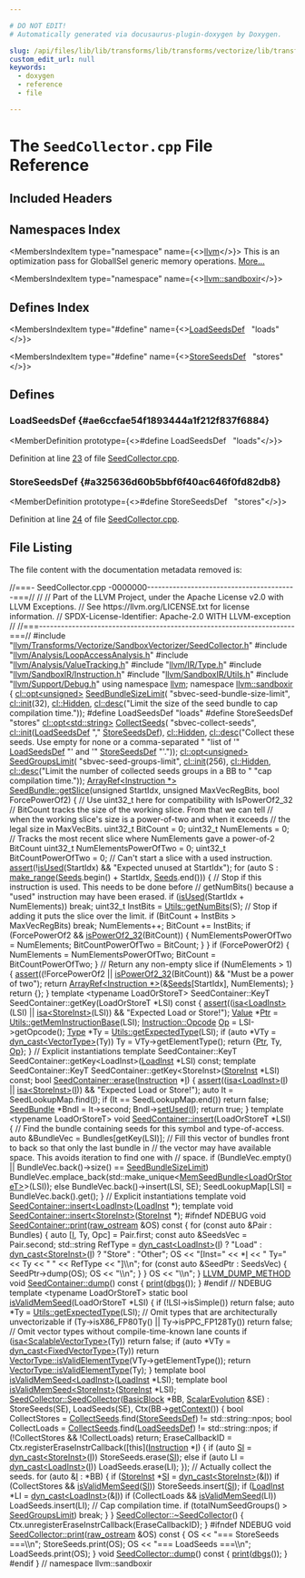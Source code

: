 ```yaml
---

# DO NOT EDIT!
# Automatically generated via docusaurus-plugin-doxygen by Doxygen.

slug: /api/files/lib/lib/transforms/lib/transforms/vectorize/lib/transforms/vectorize/sandboxvectorizer/seedcollector-cpp
custom_edit_url: null
keywords:
  - doxygen
  - reference
  - file

---
```





# The `SeedCollector.cpp` File Reference

<DoxygenPage pluginConfig={pluginConfig}>



## Included Headers

<IncludesList>
<IncludesListItem
  filePath="llvm/Transforms/Vectorize/SandboxVectorizer/SeedCollector.h"
  permalink="/docs/api/files/include/include/llvm/include/llvm/transforms/include/llvm/transforms/vectorize/include/llvm/transforms/vectorize/sandboxvectorizer/seedcollector-h"
  isLocal="true" />
<IncludesListItem
  filePath="llvm/Analysis/LoopAccessAnalysis.h"
  permalink="/docs/api/files/include/include/llvm/include/llvm/analysis/loopaccessanalysis-h"
  isLocal="true" />
<IncludesListItem
  filePath="llvm/Analysis/ValueTracking.h"
  permalink="/docs/api/files/include/include/llvm/include/llvm/analysis/valuetracking-h"
  isLocal="true" />
<IncludesListItem
  filePath="llvm/IR/Type.h"
  permalink="/docs/api/files/include/include/llvm/include/llvm/ir/type-h"
  isLocal="true" />
<IncludesListItem
  filePath="llvm/SandboxIR/Instruction.h"
  permalink="/docs/api/files/include/include/llvm/include/llvm/sandboxir/instruction-h"
  isLocal="true" />
<IncludesListItem
  filePath="llvm/SandboxIR/Utils.h"
  permalink="/docs/api/files/include/include/llvm/include/llvm/sandboxir/utils-h"
  isLocal="true" />
<IncludesListItem
  filePath="llvm/Support/Debug.h"
  permalink="/docs/api/files/include/include/llvm/include/llvm/support/debug-h"
  isLocal="true" />
</IncludesList>

## Namespaces Index

<MembersIndex>

<MembersIndexItem
  type="namespace"
  name={<><a href="/docs/api/namespaces/llvm">llvm</a></>}>
This is an optimization pass for GlobalISel generic memory operations. <a href="/docs/api/namespaces/llvm/#details">More...</a>
</MembersIndexItem>

<MembersIndexItem
  type="namespace"
  name={<><a href="/docs/api/namespaces/llvm/sandboxir">llvm::sandboxir</a></>}>
</MembersIndexItem>

</MembersIndex>

## Defines Index

<MembersIndex>

<MembersIndexItem
  type="#define"
  name={<><a href="#ae6ccfae54f1893444a1f212f837f6884">LoadSeedsDef</a>&nbsp;&nbsp;&nbsp;&quot;loads&quot;</>}>
</MembersIndexItem>

<MembersIndexItem
  type="#define"
  name={<><a href="#a325636d60b5bbf6f40ac646f0fd82db8">StoreSeedsDef</a>&nbsp;&nbsp;&nbsp;&quot;stores&quot;</>}>
</MembersIndexItem>

</MembersIndex>


<SectionDefinition>

## Defines

### LoadSeedsDef {#ae6ccfae54f1893444a1f212f837f6884}

<MemberDefinition
  prototype={<>#define LoadSeedsDef&nbsp;&nbsp;&nbsp;&quot;loads&quot;</>}>

Definition at line <a href="#l00023">23</a> of file <a href="/docs/api/files/lib/lib/transforms/lib/transforms/vectorize/lib/transforms/vectorize/sandboxvectorizer/seedcollector-cpp">SeedCollector.cpp</a>.
</MemberDefinition>

### StoreSeedsDef {#a325636d60b5bbf6f40ac646f0fd82db8}

<MemberDefinition
  prototype={<>#define StoreSeedsDef&nbsp;&nbsp;&nbsp;&quot;stores&quot;</>}>

Definition at line <a href="#l00024">24</a> of file <a href="/docs/api/files/lib/lib/transforms/lib/transforms/vectorize/lib/transforms/vectorize/sandboxvectorizer/seedcollector-cpp">SeedCollector.cpp</a>.
</MemberDefinition>

</SectionDefinition>

## File Listing

The file content with the documentation metadata removed is:

<ProgramListing>

<Link id="l00001" /><CodeLine lineNumber="1"><Highlight kind="comment">//===- SeedCollector.cpp  -0000000-----------------------------------------===//</Highlight><Highlight kind="normal"></Highlight></CodeLine>
<Link id="l00002" /><CodeLine lineNumber="2"><Highlight kind="normal"></Highlight><Highlight kind="comment">//</Highlight><Highlight kind="normal"></Highlight></CodeLine>
<Link id="l00003" /><CodeLine lineNumber="3"><Highlight kind="normal"></Highlight><Highlight kind="comment">// Part of the LLVM Project, under the Apache License v2.0 with LLVM Exceptions.</Highlight><Highlight kind="normal"></Highlight></CodeLine>
<Link id="l00004" /><CodeLine lineNumber="4"><Highlight kind="normal"></Highlight><Highlight kind="comment">// See https://llvm.org/LICENSE.txt for license information.</Highlight><Highlight kind="normal"></Highlight></CodeLine>
<Link id="l00005" /><CodeLine lineNumber="5"><Highlight kind="normal"></Highlight><Highlight kind="comment">// SPDX-License-Identifier: Apache-2.0 WITH LLVM-exception</Highlight><Highlight kind="normal"></Highlight></CodeLine>
<Link id="l00006" /><CodeLine lineNumber="6"><Highlight kind="normal"></Highlight><Highlight kind="comment">//</Highlight><Highlight kind="normal"></Highlight></CodeLine>
<Link id="l00007" /><CodeLine lineNumber="7"><Highlight kind="normal"></Highlight><Highlight kind="comment">//===----------------------------------------------------------------------===//</Highlight><Highlight kind="normal"></Highlight></CodeLine>
<Link id="l00008" /><CodeLine lineNumber="8"><Highlight kind="normal"></Highlight></CodeLine>
<Link id="l00009" /><CodeLine lineNumber="9"><Highlight kind="normal"></Highlight><Highlight kind="preprocessor">#include &quot;<a href="/docs/api/files/include/include/llvm/include/llvm/transforms/include/llvm/transforms/vectorize/include/llvm/transforms/vectorize/sandboxvectorizer/seedcollector-h">llvm/Transforms/Vectorize/SandboxVectorizer/SeedCollector.h</a>&quot;</Highlight><Highlight kind="normal"></Highlight></CodeLine>
<Link id="l00010" /><CodeLine lineNumber="10"><Highlight kind="normal"></Highlight><Highlight kind="preprocessor">#include &quot;<a href="/docs/api/files/include/include/llvm/include/llvm/analysis/loopaccessanalysis-h">llvm/Analysis/LoopAccessAnalysis.h</a>&quot;</Highlight><Highlight kind="normal"></Highlight></CodeLine>
<Link id="l00011" /><CodeLine lineNumber="11"><Highlight kind="normal"></Highlight><Highlight kind="preprocessor">#include &quot;<a href="/docs/api/files/include/include/llvm/include/llvm/analysis/valuetracking-h">llvm/Analysis/ValueTracking.h</a>&quot;</Highlight><Highlight kind="normal"></Highlight></CodeLine>
<Link id="l00012" /><CodeLine lineNumber="12"><Highlight kind="normal"></Highlight><Highlight kind="preprocessor">#include &quot;<a href="/docs/api/files/include/include/llvm/include/llvm/ir/type-h">llvm/IR/Type.h</a>&quot;</Highlight><Highlight kind="normal"></Highlight></CodeLine>
<Link id="l00013" /><CodeLine lineNumber="13"><Highlight kind="normal"></Highlight><Highlight kind="preprocessor">#include &quot;<a href="/docs/api/files/include/include/llvm/include/llvm/sandboxir/instruction-h">llvm/SandboxIR/Instruction.h</a>&quot;</Highlight><Highlight kind="normal"></Highlight></CodeLine>
<Link id="l00014" /><CodeLine lineNumber="14"><Highlight kind="normal"></Highlight><Highlight kind="preprocessor">#include &quot;<a href="/docs/api/files/include/include/llvm/include/llvm/sandboxir/utils-h">llvm/SandboxIR/Utils.h</a>&quot;</Highlight><Highlight kind="normal"></Highlight></CodeLine>
<Link id="l00015" /><CodeLine lineNumber="15"><Highlight kind="normal"></Highlight><Highlight kind="preprocessor">#include &quot;<a href="/docs/api/files/include/include/llvm/include/llvm/support/debug-h">llvm/Support/Debug.h</a>&quot;</Highlight><Highlight kind="normal"></Highlight></CodeLine>
<Link id="l00016" /><CodeLine lineNumber="16"><Highlight kind="normal"></Highlight></CodeLine>
<Link id="l00017" /><CodeLine lineNumber="17"><Highlight kind="normal"></Highlight><Highlight kind="keyword">using namespace </Highlight><Highlight kind="normal"><a href="/docs/api/namespaces/llvm">llvm</a>;</Highlight></CodeLine>
<Link id="l00018" /><CodeLine lineNumber="18"><Highlight kind="normal"></Highlight><Highlight kind="keyword">namespace </Highlight><Highlight kind="normal"><a href="/docs/api/namespaces/llvm/sandboxir">llvm::sandboxir</a> &#123;</Highlight></CodeLine>
<Link id="l00019" /><CodeLine lineNumber="19"><Highlight kind="normal"></Highlight></CodeLine>
<Link id="l00020" /><CodeLine lineNumber="20" lineLink="/docs/api/namespaces/llvm/sandboxir/#ac23be7d931bfabab475eada0768de9ab"><Highlight kind="normal"><a href="/docs/api/classes/llvm/cl/opt">cl::opt&lt;unsigned&gt;</a> <a href="/docs/api/namespaces/llvm/sandboxir/#ac23be7d931bfabab475eada0768de9ab">SeedBundleSizeLimit</a>(</Highlight></CodeLine>
<Link id="l00021" /><CodeLine lineNumber="21"><Highlight kind="normal">    </Highlight><Highlight kind="stringliteral">&quot;sbvec-seed-bundle-size-limit&quot;</Highlight><Highlight kind="normal">, <a href="/docs/api/namespaces/llvm/cl/#ac12e6a8f3a1b511f0dee2ed6de0ae806">cl::init</a>(32), <a href="/docs/api/namespaces/llvm/cl/#a68075925a54790e71ca790e1d4f21a40a263ac008d8d31f13ce460395fc4cf7e6">cl::Hidden</a>,</Highlight></CodeLine>
<Link id="l00022" /><CodeLine lineNumber="22"><Highlight kind="normal">    <a href="/docs/api/structs/llvm/cl/desc">cl::desc</a>(</Highlight><Highlight kind="stringliteral">&quot;Limit the size of the seed bundle to cap compilation time.&quot;</Highlight><Highlight kind="normal">));</Highlight></CodeLine>
<Link id="l00023" /><CodeLine lineNumber="23" lineLink="#ae6ccfae54f1893444a1f212f837f6884"><Highlight kind="normal"></Highlight><Highlight kind="preprocessor">#define LoadSeedsDef &quot;loads&quot;</Highlight><Highlight kind="normal"></Highlight></CodeLine>
<Link id="l00024" /><CodeLine lineNumber="24" lineLink="#a325636d60b5bbf6f40ac646f0fd82db8"><Highlight kind="normal"></Highlight><Highlight kind="preprocessor">#define StoreSeedsDef &quot;stores&quot;</Highlight><Highlight kind="normal"></Highlight></CodeLine>
<Link id="l00025" /><CodeLine lineNumber="25" lineLink="/docs/api/namespaces/llvm/sandboxir/#af1b11c35cb962ef32e3423fe567b4495"><Highlight kind="normal"><a href="/docs/api/classes/llvm/cl/opt">cl::opt&lt;std::string&gt;</a> <a href="/docs/api/namespaces/llvm/sandboxir/#af1b11c35cb962ef32e3423fe567b4495">CollectSeeds</a>(</Highlight></CodeLine>
<Link id="l00026" /><CodeLine lineNumber="26"><Highlight kind="normal">    </Highlight><Highlight kind="stringliteral">&quot;sbvec-collect-seeds&quot;</Highlight><Highlight kind="normal">, <a href="/docs/api/namespaces/llvm/cl/#ac12e6a8f3a1b511f0dee2ed6de0ae806">cl::init</a>(<a href="#ae6ccfae54f1893444a1f212f837f6884">LoadSeedsDef</a> </Highlight><Highlight kind="stringliteral">&quot;,&quot;</Highlight><Highlight kind="normal"> <a href="#a325636d60b5bbf6f40ac646f0fd82db8">StoreSeedsDef</a>), <a href="/docs/api/namespaces/llvm/cl/#a68075925a54790e71ca790e1d4f21a40a263ac008d8d31f13ce460395fc4cf7e6">cl::Hidden</a>,</Highlight></CodeLine>
<Link id="l00027" /><CodeLine lineNumber="27"><Highlight kind="normal">    <a href="/docs/api/structs/llvm/cl/desc">cl::desc</a>(</Highlight><Highlight kind="stringliteral">&quot;Collect these seeds. Use empty for none or a comma-separated &quot;</Highlight><Highlight kind="normal"></Highlight></CodeLine>
<Link id="l00028" /><CodeLine lineNumber="28"><Highlight kind="normal">             </Highlight><Highlight kind="stringliteral">&quot;list of &#39;&quot;</Highlight><Highlight kind="normal"> <a href="#ae6ccfae54f1893444a1f212f837f6884">LoadSeedsDef</a> </Highlight><Highlight kind="stringliteral">&quot;&#39; and &#39;&quot;</Highlight><Highlight kind="normal"> <a href="#a325636d60b5bbf6f40ac646f0fd82db8">StoreSeedsDef</a> </Highlight><Highlight kind="stringliteral">&quot;&#39;.&quot;</Highlight><Highlight kind="normal">));</Highlight></CodeLine>
<Link id="l00029" /><CodeLine lineNumber="29" lineLink="/docs/api/namespaces/llvm/sandboxir/#a89201844d1c5cc37bbab4c1179f18b9e"><Highlight kind="normal"><a href="/docs/api/classes/llvm/cl/opt">cl::opt&lt;unsigned&gt;</a> <a href="/docs/api/namespaces/llvm/sandboxir/#a89201844d1c5cc37bbab4c1179f18b9e">SeedGroupsLimit</a>(</Highlight></CodeLine>
<Link id="l00030" /><CodeLine lineNumber="30"><Highlight kind="normal">    </Highlight><Highlight kind="stringliteral">&quot;sbvec-seed-groups-limit&quot;</Highlight><Highlight kind="normal">, <a href="/docs/api/namespaces/llvm/cl/#ac12e6a8f3a1b511f0dee2ed6de0ae806">cl::init</a>(256), <a href="/docs/api/namespaces/llvm/cl/#a68075925a54790e71ca790e1d4f21a40a263ac008d8d31f13ce460395fc4cf7e6">cl::Hidden</a>,</Highlight></CodeLine>
<Link id="l00031" /><CodeLine lineNumber="31"><Highlight kind="normal">    <a href="/docs/api/structs/llvm/cl/desc">cl::desc</a>(</Highlight><Highlight kind="stringliteral">&quot;Limit the number of collected seeds groups in a BB to &quot;</Highlight><Highlight kind="normal"></Highlight></CodeLine>
<Link id="l00032" /><CodeLine lineNumber="32"><Highlight kind="normal">             </Highlight><Highlight kind="stringliteral">&quot;cap compilation time.&quot;</Highlight><Highlight kind="normal">));</Highlight></CodeLine>
<Link id="l00033" /><CodeLine lineNumber="33"><Highlight kind="normal"></Highlight></CodeLine>
<Link id="l00034" /><CodeLine lineNumber="34" lineLink="/docs/api/classes/llvm/sandboxir/seedbundle/#a75a54304c99ee264027c946c229d2ab6"><Highlight kind="normal"><a href="/docs/api/classes/llvm/arrayref">ArrayRef&lt;Instruction &#42;&gt;</a> <a href="/docs/api/classes/llvm/sandboxir/seedbundle/#a75a54304c99ee264027c946c229d2ab6">SeedBundle::getSlice</a>(</Highlight><Highlight kind="keywordtype">unsigned</Highlight><Highlight kind="normal"> StartIdx,</Highlight></CodeLine>
<Link id="l00035" /><CodeLine lineNumber="35"><Highlight kind="normal">                                             </Highlight><Highlight kind="keywordtype">unsigned</Highlight><Highlight kind="normal"> MaxVecRegBits,</Highlight></CodeLine>
<Link id="l00036" /><CodeLine lineNumber="36"><Highlight kind="normal">                                             </Highlight><Highlight kind="keywordtype">bool</Highlight><Highlight kind="normal"> ForcePowerOf2) &#123;</Highlight></CodeLine>
<Link id="l00037" /><CodeLine lineNumber="37"><Highlight kind="normal">  </Highlight><Highlight kind="comment">// Use uint32&#95;t here for compatibility with IsPowerOf2&#95;32</Highlight><Highlight kind="normal"></Highlight></CodeLine>
<Link id="l00038" /><CodeLine lineNumber="38"><Highlight kind="normal"></Highlight></CodeLine>
<Link id="l00039" /><CodeLine lineNumber="39"><Highlight kind="normal">  </Highlight><Highlight kind="comment">// BitCount tracks the size of the working slice. From that we can tell</Highlight><Highlight kind="normal"></Highlight></CodeLine>
<Link id="l00040" /><CodeLine lineNumber="40"><Highlight kind="normal">  </Highlight><Highlight kind="comment">// when the working slice&#39;s size is a power-of-two and when it exceeds</Highlight><Highlight kind="normal"></Highlight></CodeLine>
<Link id="l00041" /><CodeLine lineNumber="41"><Highlight kind="normal">  </Highlight><Highlight kind="comment">// the legal size in MaxVecBits.</Highlight><Highlight kind="normal"></Highlight></CodeLine>
<Link id="l00042" /><CodeLine lineNumber="42"><Highlight kind="normal">  uint32&#95;t BitCount = 0;</Highlight></CodeLine>
<Link id="l00043" /><CodeLine lineNumber="43"><Highlight kind="normal">  uint32&#95;t NumElements = 0;</Highlight></CodeLine>
<Link id="l00044" /><CodeLine lineNumber="44"><Highlight kind="normal">  </Highlight><Highlight kind="comment">// Tracks the most recent slice where NumElements gave a power-of-2 BitCount</Highlight><Highlight kind="normal"></Highlight></CodeLine>
<Link id="l00045" /><CodeLine lineNumber="45"><Highlight kind="normal">  uint32&#95;t NumElementsPowerOfTwo = 0;</Highlight></CodeLine>
<Link id="l00046" /><CodeLine lineNumber="46"><Highlight kind="normal">  uint32&#95;t BitCountPowerOfTwo = 0;</Highlight></CodeLine>
<Link id="l00047" /><CodeLine lineNumber="47"><Highlight kind="normal">  </Highlight><Highlight kind="comment">// Can&#39;t start a slice with a used instruction.</Highlight><Highlight kind="normal"></Highlight></CodeLine>
<Link id="l00048" /><CodeLine lineNumber="48"><Highlight kind="normal">  <a href="/docs/api/files/lib/lib/target/lib/target/amdgpu/silowercontrolflow-cpp/#a4868c5d81c5ccc98c47aeab6244346a0">assert</a>(!<a href="/docs/api/classes/llvm/sandboxir/seedbundle/#a2fb177e5ac1738fdc4dd1dfc2bf619b2">isUsed</a>(StartIdx) &amp;&amp; </Highlight><Highlight kind="stringliteral">&quot;Expected unused at StartIdx&quot;</Highlight><Highlight kind="normal">);</Highlight></CodeLine>
<Link id="l00049" /><CodeLine lineNumber="49"><Highlight kind="normal">  </Highlight><Highlight kind="keywordflow">for</Highlight><Highlight kind="normal"> (</Highlight><Highlight kind="keyword">auto</Highlight><Highlight kind="normal"> S : <a href="/docs/api/namespaces/llvm/#a341215803e83773a3e97860dc291f121">make&#95;range</a>(<a href="/docs/api/classes/llvm/sandboxir/seedbundle/#a5df5d71163f4407f8d995939b4c5993a">Seeds</a>.begin() + StartIdx, <a href="/docs/api/classes/llvm/sandboxir/seedbundle/#a5df5d71163f4407f8d995939b4c5993a">Seeds</a>.end())) &#123;</Highlight></CodeLine>
<Link id="l00050" /><CodeLine lineNumber="50"><Highlight kind="normal">    </Highlight><Highlight kind="comment">// Stop if this instruction is used. This needs to be done before</Highlight><Highlight kind="normal"></Highlight></CodeLine>
<Link id="l00051" /><CodeLine lineNumber="51"><Highlight kind="normal">    </Highlight><Highlight kind="comment">// getNumBits() because a &quot;used&quot; instruction may have been erased.</Highlight><Highlight kind="normal"></Highlight></CodeLine>
<Link id="l00052" /><CodeLine lineNumber="52"><Highlight kind="normal">    </Highlight><Highlight kind="keywordflow">if</Highlight><Highlight kind="normal"> (<a href="/docs/api/classes/llvm/sandboxir/seedbundle/#a2fb177e5ac1738fdc4dd1dfc2bf619b2">isUsed</a>(StartIdx + NumElements))</Highlight></CodeLine>
<Link id="l00053" /><CodeLine lineNumber="53"><Highlight kind="normal">      </Highlight><Highlight kind="keywordflow">break</Highlight><Highlight kind="normal">;</Highlight></CodeLine>
<Link id="l00054" /><CodeLine lineNumber="54"><Highlight kind="normal">    uint32&#95;t InstBits = <a href="/docs/api/classes/llvm/sandboxir/utils/#a880037a6ce1e268642581425f4f44c5f">Utils::getNumBits</a>(S);</Highlight></CodeLine>
<Link id="l00055" /><CodeLine lineNumber="55"><Highlight kind="normal">    </Highlight><Highlight kind="comment">// Stop if adding it puts the slice over the limit.</Highlight><Highlight kind="normal"></Highlight></CodeLine>
<Link id="l00056" /><CodeLine lineNumber="56"><Highlight kind="normal">    </Highlight><Highlight kind="keywordflow">if</Highlight><Highlight kind="normal"> (BitCount + InstBits &gt; MaxVecRegBits)</Highlight></CodeLine>
<Link id="l00057" /><CodeLine lineNumber="57"><Highlight kind="normal">      </Highlight><Highlight kind="keywordflow">break</Highlight><Highlight kind="normal">;</Highlight></CodeLine>
<Link id="l00058" /><CodeLine lineNumber="58"><Highlight kind="normal">    NumElements++;</Highlight></CodeLine>
<Link id="l00059" /><CodeLine lineNumber="59"><Highlight kind="normal">    BitCount += InstBits;</Highlight></CodeLine>
<Link id="l00060" /><CodeLine lineNumber="60"><Highlight kind="normal">    </Highlight><Highlight kind="keywordflow">if</Highlight><Highlight kind="normal"> (ForcePowerOf2 &amp;&amp; <a href="/docs/api/namespaces/llvm/#a6dec2b5d3e04b47adf4d918d678e81c9">isPowerOf2&#95;32</a>(BitCount)) &#123;</Highlight></CodeLine>
<Link id="l00061" /><CodeLine lineNumber="61"><Highlight kind="normal">      NumElementsPowerOfTwo = NumElements;</Highlight></CodeLine>
<Link id="l00062" /><CodeLine lineNumber="62"><Highlight kind="normal">      BitCountPowerOfTwo = BitCount;</Highlight></CodeLine>
<Link id="l00063" /><CodeLine lineNumber="63"><Highlight kind="normal">    &#125;</Highlight></CodeLine>
<Link id="l00064" /><CodeLine lineNumber="64"><Highlight kind="normal">  &#125;</Highlight></CodeLine>
<Link id="l00065" /><CodeLine lineNumber="65"><Highlight kind="normal">  </Highlight><Highlight kind="keywordflow">if</Highlight><Highlight kind="normal"> (ForcePowerOf2) &#123;</Highlight></CodeLine>
<Link id="l00066" /><CodeLine lineNumber="66"><Highlight kind="normal">    NumElements = NumElementsPowerOfTwo;</Highlight></CodeLine>
<Link id="l00067" /><CodeLine lineNumber="67"><Highlight kind="normal">    BitCount = BitCountPowerOfTwo;</Highlight></CodeLine>
<Link id="l00068" /><CodeLine lineNumber="68"><Highlight kind="normal">  &#125;</Highlight></CodeLine>
<Link id="l00069" /><CodeLine lineNumber="69"><Highlight kind="normal"></Highlight></CodeLine>
<Link id="l00070" /><CodeLine lineNumber="70"><Highlight kind="normal">  </Highlight><Highlight kind="comment">// Return any non-empty slice</Highlight><Highlight kind="normal"></Highlight></CodeLine>
<Link id="l00071" /><CodeLine lineNumber="71"><Highlight kind="normal">  </Highlight><Highlight kind="keywordflow">if</Highlight><Highlight kind="normal"> (NumElements &gt; 1) &#123;</Highlight></CodeLine>
<Link id="l00072" /><CodeLine lineNumber="72"><Highlight kind="normal">    <a href="/docs/api/files/lib/lib/target/lib/target/amdgpu/silowercontrolflow-cpp/#a4868c5d81c5ccc98c47aeab6244346a0">assert</a>((!ForcePowerOf2 || <a href="/docs/api/namespaces/llvm/#a6dec2b5d3e04b47adf4d918d678e81c9">isPowerOf2&#95;32</a>(BitCount)) &amp;&amp;</Highlight></CodeLine>
<Link id="l00073" /><CodeLine lineNumber="73"><Highlight kind="normal">           </Highlight><Highlight kind="stringliteral">&quot;Must be a power of two&quot;</Highlight><Highlight kind="normal">);</Highlight></CodeLine>
<Link id="l00074" /><CodeLine lineNumber="74"><Highlight kind="normal">    </Highlight><Highlight kind="keywordflow">return</Highlight><Highlight kind="normal"> <a href="/docs/api/classes/llvm/arrayref">ArrayRef&lt;Instruction &#42;&gt;</a>(&amp;<a href="/docs/api/classes/llvm/sandboxir/seedbundle/#a5df5d71163f4407f8d995939b4c5993a">Seeds</a>&#91;StartIdx&#93;, NumElements);</Highlight></CodeLine>
<Link id="l00075" /><CodeLine lineNumber="75"><Highlight kind="normal">  &#125;</Highlight></CodeLine>
<Link id="l00076" /><CodeLine lineNumber="76"><Highlight kind="normal">  </Highlight><Highlight kind="keywordflow">return</Highlight><Highlight kind="normal"> &#123;&#125;;</Highlight></CodeLine>
<Link id="l00077" /><CodeLine lineNumber="77"><Highlight kind="normal">&#125;</Highlight></CodeLine>
<Link id="l00078" /><CodeLine lineNumber="78"><Highlight kind="normal"></Highlight></CodeLine>
<Link id="l00079" /><CodeLine lineNumber="79"><Highlight kind="normal"></Highlight><Highlight kind="keyword">template</Highlight><Highlight kind="normal"> &lt;</Highlight><Highlight kind="keyword">typename</Highlight><Highlight kind="normal"> LoadOrStoreT&gt;</Highlight></CodeLine>
<Link id="l00080" /><CodeLine lineNumber="80"><Highlight kind="normal">SeedContainer::KeyT SeedContainer::getKey(LoadOrStoreT &#42;LSI)</Highlight><Highlight kind="keyword"> const </Highlight><Highlight kind="normal">&#123;</Highlight></CodeLine>
<Link id="l00081" /><CodeLine lineNumber="81"><Highlight kind="normal">  <a href="/docs/api/files/lib/lib/target/lib/target/amdgpu/silowercontrolflow-cpp/#a4868c5d81c5ccc98c47aeab6244346a0">assert</a>((<a href="/docs/api/namespaces/llvm/#a92ca992e52dddc420f4b069cae06dfbe">isa&lt;LoadInst&gt;</a>(LSI) || <a href="/docs/api/namespaces/llvm/#a92ca992e52dddc420f4b069cae06dfbe">isa&lt;StoreInst&gt;</a>(LSI)) &amp;&amp;</Highlight></CodeLine>
<Link id="l00082" /><CodeLine lineNumber="82"><Highlight kind="normal">         </Highlight><Highlight kind="stringliteral">&quot;Expected Load or Store!&quot;</Highlight><Highlight kind="normal">);</Highlight></CodeLine>
<Link id="l00083" /><CodeLine lineNumber="83"><Highlight kind="normal">  <a href="/docs/api/classes/llvm/sandboxir/value">Value</a> &#42;<a href="/docs/api/files/lib/lib/analysis/targetlibraryinfo-cpp/#aca185e6d0e9f423dbb24440206454872a11dbf501abf829b3ab7049c2d3a8a053">Ptr</a> = <a href="/docs/api/classes/llvm/sandboxir/utils/#ab0185a31c3cb2e873b3cf08093d18537">Utils::getMemInstructionBase</a>(LSI);</Highlight></CodeLine>
<Link id="l00084" /><CodeLine lineNumber="84"><Highlight kind="normal">  <a href="/docs/api/classes/llvm/sandboxir/instruction/#a4aff4a9ea3e30199d52d1d7d87321011">Instruction::Opcode</a> <a href="/docs/api/namespaces/llvm/#ab471937b9a227e70c7fe8bd9604014d6">Op</a> = LSI-&gt;getOpcode();</Highlight></CodeLine>
<Link id="l00085" /><CodeLine lineNumber="85"><Highlight kind="normal">  <a href="/docs/api/classes/llvm/sandboxir/type">Type</a> &#42;Ty = <a href="/docs/api/classes/llvm/sandboxir/utils/#a94ed4ff75262c5c7bf6107a1cb09d583">Utils::getExpectedType</a>(LSI);</Highlight></CodeLine>
<Link id="l00086" /><CodeLine lineNumber="86"><Highlight kind="normal">  </Highlight><Highlight kind="keywordflow">if</Highlight><Highlight kind="normal"> (</Highlight><Highlight kind="keyword">auto</Highlight><Highlight kind="normal"> &#42;VTy = <a href="/docs/api/namespaces/llvm/#a22eeee01734061ac1b31ccd994c49eef">dyn&#95;cast&lt;VectorType&gt;</a>(Ty))</Highlight></CodeLine>
<Link id="l00087" /><CodeLine lineNumber="87"><Highlight kind="normal">    Ty = VTy-&gt;getElementType();</Highlight></CodeLine>
<Link id="l00088" /><CodeLine lineNumber="88"><Highlight kind="normal">  </Highlight><Highlight kind="keywordflow">return</Highlight><Highlight kind="normal"> &#123;<a href="/docs/api/files/lib/lib/analysis/targetlibraryinfo-cpp/#aca185e6d0e9f423dbb24440206454872a11dbf501abf829b3ab7049c2d3a8a053">Ptr</a>, Ty, <a href="/docs/api/namespaces/llvm/#ab471937b9a227e70c7fe8bd9604014d6">Op</a>&#125;;</Highlight></CodeLine>
<Link id="l00089" /><CodeLine lineNumber="89"><Highlight kind="normal">&#125;</Highlight></CodeLine>
<Link id="l00090" /><CodeLine lineNumber="90"><Highlight kind="normal"></Highlight></CodeLine>
<Link id="l00091" /><CodeLine lineNumber="91"><Highlight kind="normal"></Highlight><Highlight kind="comment">// Explicit instantiations</Highlight><Highlight kind="normal"></Highlight></CodeLine>
<Link id="l00092" /><CodeLine lineNumber="92"><Highlight kind="normal"></Highlight><Highlight kind="keyword">template</Highlight><Highlight kind="normal"> SeedContainer::KeyT</Highlight></CodeLine>
<Link id="l00093" /><CodeLine lineNumber="93"><Highlight kind="normal">SeedContainer::getKey&lt;LoadInst&gt;(<a href="/docs/api/classes/llvm/loadinst">LoadInst</a> &#42;LSI) </Highlight><Highlight kind="keyword">const</Highlight><Highlight kind="normal">;</Highlight></CodeLine>
<Link id="l00094" /><CodeLine lineNumber="94"><Highlight kind="normal"></Highlight><Highlight kind="keyword">template</Highlight><Highlight kind="normal"> SeedContainer::KeyT</Highlight></CodeLine>
<Link id="l00095" /><CodeLine lineNumber="95"><Highlight kind="normal">SeedContainer::getKey&lt;StoreInst&gt;(<a href="/docs/api/classes/llvm/storeinst">StoreInst</a> &#42;LSI) </Highlight><Highlight kind="keyword">const</Highlight><Highlight kind="normal">;</Highlight></CodeLine>
<Link id="l00096" /><CodeLine lineNumber="96"><Highlight kind="normal"></Highlight></CodeLine>
<Link id="l00097" /><CodeLine lineNumber="97" lineLink="/docs/api/classes/llvm/sandboxir/seedcontainer/#af9677e9c84bd51005de775c187f17c3c"><Highlight kind="normal"></Highlight><Highlight kind="keywordtype">bool</Highlight><Highlight kind="normal"> <a href="/docs/api/classes/llvm/sandboxir/seedcontainer/#af9677e9c84bd51005de775c187f17c3c">SeedContainer::erase</a>(<a href="/docs/api/classes/llvm/sandboxir/instruction">Instruction</a> &#42;<a href="/docs/api/files/lib/lib/support/md5-cpp/#ac0eafdc9ee161b71e7af98af736952fd">I</a>) &#123;</Highlight></CodeLine>
<Link id="l00098" /><CodeLine lineNumber="98"><Highlight kind="normal">  <a href="/docs/api/files/lib/lib/target/lib/target/amdgpu/silowercontrolflow-cpp/#a4868c5d81c5ccc98c47aeab6244346a0">assert</a>((<a href="/docs/api/namespaces/llvm/#a92ca992e52dddc420f4b069cae06dfbe">isa&lt;LoadInst&gt;</a>(<a href="/docs/api/files/lib/lib/support/md5-cpp/#ac0eafdc9ee161b71e7af98af736952fd">I</a>) || <a href="/docs/api/namespaces/llvm/#a92ca992e52dddc420f4b069cae06dfbe">isa&lt;StoreInst&gt;</a>(<a href="/docs/api/files/lib/lib/support/md5-cpp/#ac0eafdc9ee161b71e7af98af736952fd">I</a>)) &amp;&amp; </Highlight><Highlight kind="stringliteral">&quot;Expected Load or Store!&quot;</Highlight><Highlight kind="normal">);</Highlight></CodeLine>
<Link id="l00099" /><CodeLine lineNumber="99"><Highlight kind="normal">  </Highlight><Highlight kind="keyword">auto</Highlight><Highlight kind="normal"> It = SeedLookupMap.find(<a href="/docs/api/files/lib/lib/support/md5-cpp/#ac0eafdc9ee161b71e7af98af736952fd">I</a>);</Highlight></CodeLine>
<Link id="l00100" /><CodeLine lineNumber="100"><Highlight kind="normal">  </Highlight><Highlight kind="keywordflow">if</Highlight><Highlight kind="normal"> (It == SeedLookupMap.end())</Highlight></CodeLine>
<Link id="l00101" /><CodeLine lineNumber="101"><Highlight kind="normal">    </Highlight><Highlight kind="keywordflow">return</Highlight><Highlight kind="normal"> </Highlight><Highlight kind="keyword">false</Highlight><Highlight kind="normal">;</Highlight></CodeLine>
<Link id="l00102" /><CodeLine lineNumber="102"><Highlight kind="normal">  <a href="/docs/api/classes/llvm/sandboxir/seedbundle">SeedBundle</a> &#42;Bndl = It-&gt;second;</Highlight></CodeLine>
<Link id="l00103" /><CodeLine lineNumber="103"><Highlight kind="normal">  Bndl-&gt;<a href="/docs/api/classes/llvm/sandboxir/seedbundle/#a9823456565f3d5c54902857ef08eb379">setUsed</a>(<a href="/docs/api/files/lib/lib/support/md5-cpp/#ac0eafdc9ee161b71e7af98af736952fd">I</a>);</Highlight></CodeLine>
<Link id="l00104" /><CodeLine lineNumber="104"><Highlight kind="normal">  </Highlight><Highlight kind="keywordflow">return</Highlight><Highlight kind="normal"> </Highlight><Highlight kind="keyword">true</Highlight><Highlight kind="normal">;</Highlight></CodeLine>
<Link id="l00105" /><CodeLine lineNumber="105"><Highlight kind="normal">&#125;</Highlight></CodeLine>
<Link id="l00106" /><CodeLine lineNumber="106"><Highlight kind="normal"></Highlight></CodeLine>
<Link id="l00107" /><CodeLine lineNumber="107" lineLink="/docs/api/classes/llvm/sandboxir/seedcontainer/#a0fd98b81b936d0728f877a1ed091a536"><Highlight kind="normal"></Highlight><Highlight kind="keyword">template</Highlight><Highlight kind="normal"> &lt;</Highlight><Highlight kind="keyword">typename</Highlight><Highlight kind="normal"> LoadOrStoreT&gt; </Highlight><Highlight kind="keywordtype">void</Highlight><Highlight kind="normal"> <a href="/docs/api/classes/llvm/sandboxir/seedcontainer/#a0fd98b81b936d0728f877a1ed091a536">SeedContainer::insert</a>(LoadOrStoreT &#42;LSI) &#123;</Highlight></CodeLine>
<Link id="l00108" /><CodeLine lineNumber="108"><Highlight kind="normal">  </Highlight><Highlight kind="comment">// Find the bundle containing seeds for this symbol and type-of-access.</Highlight><Highlight kind="normal"></Highlight></CodeLine>
<Link id="l00109" /><CodeLine lineNumber="109"><Highlight kind="normal">  </Highlight><Highlight kind="keyword">auto</Highlight><Highlight kind="normal"> &amp;BundleVec = Bundles&#91;getKey(LSI)&#93;;</Highlight></CodeLine>
<Link id="l00110" /><CodeLine lineNumber="110"><Highlight kind="normal">  </Highlight><Highlight kind="comment">// Fill this vector of bundles front to back so that only the last bundle in</Highlight><Highlight kind="normal"></Highlight></CodeLine>
<Link id="l00111" /><CodeLine lineNumber="111"><Highlight kind="normal">  </Highlight><Highlight kind="comment">// the vector may have available space. This avoids iteration to find one with</Highlight><Highlight kind="normal"></Highlight></CodeLine>
<Link id="l00112" /><CodeLine lineNumber="112"><Highlight kind="normal">  </Highlight><Highlight kind="comment">// space.</Highlight><Highlight kind="normal"></Highlight></CodeLine>
<Link id="l00113" /><CodeLine lineNumber="113"><Highlight kind="normal">  </Highlight><Highlight kind="keywordflow">if</Highlight><Highlight kind="normal"> (BundleVec.empty() || BundleVec.back()-&gt;size() == <a href="/docs/api/namespaces/llvm/sandboxir/#ac23be7d931bfabab475eada0768de9ab">SeedBundleSizeLimit</a>)</Highlight></CodeLine>
<Link id="l00114" /><CodeLine lineNumber="114"><Highlight kind="normal">    BundleVec.emplace&#95;back(std::make&#95;unique&lt;<a href="/docs/api/classes/llvm/sandboxir/memseedbundle">MemSeedBundle&lt;LoadOrStoreT&gt;</a>&gt;(LSI));</Highlight></CodeLine>
<Link id="l00115" /><CodeLine lineNumber="115"><Highlight kind="normal">  </Highlight><Highlight kind="keywordflow">else</Highlight><Highlight kind="normal"></Highlight></CodeLine>
<Link id="l00116" /><CodeLine lineNumber="116"><Highlight kind="normal">    BundleVec.back()-&gt;insert(LSI, SE);</Highlight></CodeLine>
<Link id="l00117" /><CodeLine lineNumber="117"><Highlight kind="normal"></Highlight></CodeLine>
<Link id="l00118" /><CodeLine lineNumber="118"><Highlight kind="normal">  SeedLookupMap&#91;LSI&#93; = BundleVec.back().get();</Highlight></CodeLine>
<Link id="l00119" /><CodeLine lineNumber="119"><Highlight kind="normal">&#125;</Highlight></CodeLine>
<Link id="l00120" /><CodeLine lineNumber="120"><Highlight kind="normal"></Highlight></CodeLine>
<Link id="l00121" /><CodeLine lineNumber="121"><Highlight kind="normal"></Highlight><Highlight kind="comment">// Explicit instantiations</Highlight><Highlight kind="normal"></Highlight></CodeLine>
<Link id="l00122" /><CodeLine lineNumber="122"><Highlight kind="normal"></Highlight><Highlight kind="keyword">template</Highlight><Highlight kind="normal"> </Highlight><Highlight kind="keywordtype">void</Highlight><Highlight kind="normal"> <a href="/docs/api/classes/llvm/sandboxir/seedcontainer/#a0fd98b81b936d0728f877a1ed091a536">SeedContainer::insert&lt;LoadInst&gt;</a>(<a href="/docs/api/classes/llvm/sandboxir/loadinst">LoadInst</a> &#42;);</Highlight></CodeLine>
<Link id="l00123" /><CodeLine lineNumber="123"><Highlight kind="normal"></Highlight><Highlight kind="keyword">template</Highlight><Highlight kind="normal"> </Highlight><Highlight kind="keywordtype">void</Highlight><Highlight kind="normal"> <a href="/docs/api/classes/llvm/sandboxir/seedcontainer/#a0fd98b81b936d0728f877a1ed091a536">SeedContainer::insert&lt;StoreInst&gt;</a>(<a href="/docs/api/classes/llvm/sandboxir/storeinst">StoreInst</a> &#42;);</Highlight></CodeLine>
<Link id="l00124" /><CodeLine lineNumber="124"><Highlight kind="normal"></Highlight></CodeLine>
<Link id="l00125" /><CodeLine lineNumber="125"><Highlight kind="normal"></Highlight><Highlight kind="preprocessor">#ifndef NDEBUG</Highlight><Highlight kind="normal"></Highlight></CodeLine>
<Link id="l00126" /><CodeLine lineNumber="126" lineLink="/docs/api/classes/llvm/sandboxir/seedcontainer/#a00699075b33420604fcc1729fe3dfd77"><Highlight kind="normal"></Highlight><Highlight kind="keywordtype">void</Highlight><Highlight kind="normal"> <a href="/docs/api/classes/llvm/sandboxir/seedcontainer/#a00699075b33420604fcc1729fe3dfd77">SeedContainer::print</a>(<a href="/docs/api/classes/llvm/raw-ostream">raw&#95;ostream</a> &amp;OS)</Highlight><Highlight kind="keyword"> const </Highlight><Highlight kind="normal">&#123;</Highlight></CodeLine>
<Link id="l00127" /><CodeLine lineNumber="127"><Highlight kind="normal">  </Highlight><Highlight kind="keywordflow">for</Highlight><Highlight kind="normal"> (</Highlight><Highlight kind="keyword">const</Highlight><Highlight kind="normal"> </Highlight><Highlight kind="keyword">auto</Highlight><Highlight kind="normal"> &amp;Pair : Bundles) &#123;</Highlight></CodeLine>
<Link id="l00128" /><CodeLine lineNumber="128"><Highlight kind="normal">    </Highlight><Highlight kind="keyword">auto</Highlight><Highlight kind="normal"> &#91;<a href="/docs/api/files/lib/lib/support/md5-cpp/#ac0eafdc9ee161b71e7af98af736952fd">I</a>, Ty, Opc&#93; = Pair.first;</Highlight></CodeLine>
<Link id="l00129" /><CodeLine lineNumber="129"><Highlight kind="normal">    </Highlight><Highlight kind="keyword">const</Highlight><Highlight kind="normal"> </Highlight><Highlight kind="keyword">auto</Highlight><Highlight kind="normal"> &amp;SeedsVec = Pair.second;</Highlight></CodeLine>
<Link id="l00130" /><CodeLine lineNumber="130"><Highlight kind="normal">    std::string RefType = <a href="/docs/api/namespaces/llvm/#a22eeee01734061ac1b31ccd994c49eef">dyn&#95;cast&lt;LoadInst&gt;</a>(<a href="/docs/api/files/lib/lib/support/md5-cpp/#ac0eafdc9ee161b71e7af98af736952fd">I</a>)    ? </Highlight><Highlight kind="stringliteral">&quot;Load&quot;</Highlight><Highlight kind="normal"></Highlight></CodeLine>
<Link id="l00131" /><CodeLine lineNumber="131"><Highlight kind="normal">                          : <a href="/docs/api/namespaces/llvm/#a22eeee01734061ac1b31ccd994c49eef">dyn&#95;cast&lt;StoreInst&gt;</a>(<a href="/docs/api/files/lib/lib/support/md5-cpp/#ac0eafdc9ee161b71e7af98af736952fd">I</a>) ? </Highlight><Highlight kind="stringliteral">&quot;Store&quot;</Highlight><Highlight kind="normal"></Highlight></CodeLine>
<Link id="l00132" /><CodeLine lineNumber="132"><Highlight kind="normal">                                                   : </Highlight><Highlight kind="stringliteral">&quot;Other&quot;</Highlight><Highlight kind="normal">;</Highlight></CodeLine>
<Link id="l00133" /><CodeLine lineNumber="133"><Highlight kind="normal">    OS &lt;&lt; </Highlight><Highlight kind="stringliteral">&quot;&#91;Inst=&quot;</Highlight><Highlight kind="normal"> &lt;&lt; &#42;<a href="/docs/api/files/lib/lib/support/md5-cpp/#ac0eafdc9ee161b71e7af98af736952fd">I</a> &lt;&lt; </Highlight><Highlight kind="stringliteral">&quot; Ty=&quot;</Highlight><Highlight kind="normal"> &lt;&lt; Ty &lt;&lt; </Highlight><Highlight kind="stringliteral">&quot; &quot;</Highlight><Highlight kind="normal"> &lt;&lt; RefType &lt;&lt; </Highlight><Highlight kind="stringliteral">&quot;&#93;\\n&quot;</Highlight><Highlight kind="normal">;</Highlight></CodeLine>
<Link id="l00134" /><CodeLine lineNumber="134"><Highlight kind="normal">    </Highlight><Highlight kind="keywordflow">for</Highlight><Highlight kind="normal"> (</Highlight><Highlight kind="keyword">const</Highlight><Highlight kind="normal"> </Highlight><Highlight kind="keyword">auto</Highlight><Highlight kind="normal"> &amp;SeedPtr : SeedsVec) &#123;</Highlight></CodeLine>
<Link id="l00135" /><CodeLine lineNumber="135"><Highlight kind="normal">      SeedPtr-&gt;dump(OS);</Highlight></CodeLine>
<Link id="l00136" /><CodeLine lineNumber="136"><Highlight kind="normal">      OS &lt;&lt; </Highlight><Highlight kind="stringliteral">&quot;\\n&quot;</Highlight><Highlight kind="normal">;</Highlight></CodeLine>
<Link id="l00137" /><CodeLine lineNumber="137"><Highlight kind="normal">    &#125;</Highlight></CodeLine>
<Link id="l00138" /><CodeLine lineNumber="138"><Highlight kind="normal">  &#125;</Highlight></CodeLine>
<Link id="l00139" /><CodeLine lineNumber="139"><Highlight kind="normal">  OS &lt;&lt; </Highlight><Highlight kind="stringliteral">&quot;\\n&quot;</Highlight><Highlight kind="normal">;</Highlight></CodeLine>
<Link id="l00140" /><CodeLine lineNumber="140"><Highlight kind="normal">&#125;</Highlight></CodeLine>
<Link id="l00141" /><CodeLine lineNumber="141"><Highlight kind="normal"></Highlight></CodeLine>
<Link id="l00142" /><CodeLine lineNumber="142" lineLink="/docs/api/classes/llvm/sandboxir/seedcontainer/#ad8a856ab638a4b031aec8bdfe9543736"><Highlight kind="normal"><a href="/docs/api/files/include/include/llvm/include/llvm/support/compiler-h/#aa863693eef567397d9c292da5bf22d34">LLVM&#95;DUMP&#95;METHOD</a> </Highlight><Highlight kind="keywordtype">void</Highlight><Highlight kind="normal"> <a href="/docs/api/classes/llvm/sandboxir/seedcontainer/#ad8a856ab638a4b031aec8bdfe9543736">SeedContainer::dump</a>()</Highlight><Highlight kind="keyword"> const </Highlight><Highlight kind="normal">&#123; <a href="/docs/api/classes/llvm/sandboxir/seedcontainer/#a00699075b33420604fcc1729fe3dfd77">print</a>(<a href="/docs/api/namespaces/llvm/#a7c46c742c31be54870e2038048e6b391">dbgs</a>()); &#125;</Highlight></CodeLine>
<Link id="l00143" /><CodeLine lineNumber="143"><Highlight kind="normal"></Highlight><Highlight kind="preprocessor">#endif </Highlight><Highlight kind="comment">// NDEBUG</Highlight><Highlight kind="normal"></Highlight></CodeLine>
<Link id="l00144" /><CodeLine lineNumber="144"><Highlight kind="normal"></Highlight></CodeLine>
<Link id="l00145" /><CodeLine lineNumber="145" lineLink="/docs/api/namespaces/llvm/sandboxir/#a3019002eb2b04987eae4158ac938245e"><Highlight kind="normal"></Highlight><Highlight kind="keyword">template</Highlight><Highlight kind="normal"> &lt;</Highlight><Highlight kind="keyword">typename</Highlight><Highlight kind="normal"> LoadOrStoreT&gt; </Highlight><Highlight kind="keyword">static</Highlight><Highlight kind="normal"> </Highlight><Highlight kind="keywordtype">bool</Highlight><Highlight kind="normal"> <a href="/docs/api/namespaces/llvm/sandboxir/#a3019002eb2b04987eae4158ac938245e">isValidMemSeed</a>(LoadOrStoreT &#42;LSI) &#123;</Highlight></CodeLine>
<Link id="l00146" /><CodeLine lineNumber="146"><Highlight kind="normal">  </Highlight><Highlight kind="keywordflow">if</Highlight><Highlight kind="normal"> (!LSI-&gt;isSimple())</Highlight></CodeLine>
<Link id="l00147" /><CodeLine lineNumber="147"><Highlight kind="normal">    </Highlight><Highlight kind="keywordflow">return</Highlight><Highlight kind="normal"> </Highlight><Highlight kind="keyword">false</Highlight><Highlight kind="normal">;</Highlight></CodeLine>
<Link id="l00148" /><CodeLine lineNumber="148"><Highlight kind="normal">  </Highlight><Highlight kind="keyword">auto</Highlight><Highlight kind="normal"> &#42;Ty = <a href="/docs/api/classes/llvm/sandboxir/utils/#a94ed4ff75262c5c7bf6107a1cb09d583">Utils::getExpectedType</a>(LSI);</Highlight></CodeLine>
<Link id="l00149" /><CodeLine lineNumber="149"><Highlight kind="normal">  </Highlight><Highlight kind="comment">// Omit types that are architecturally unvectorizable</Highlight><Highlight kind="normal"></Highlight></CodeLine>
<Link id="l00150" /><CodeLine lineNumber="150"><Highlight kind="normal">  </Highlight><Highlight kind="keywordflow">if</Highlight><Highlight kind="normal"> (Ty-&gt;isX86&#95;FP80Ty() || Ty-&gt;isPPC&#95;FP128Ty())</Highlight></CodeLine>
<Link id="l00151" /><CodeLine lineNumber="151"><Highlight kind="normal">    </Highlight><Highlight kind="keywordflow">return</Highlight><Highlight kind="normal"> </Highlight><Highlight kind="keyword">false</Highlight><Highlight kind="normal">;</Highlight></CodeLine>
<Link id="l00152" /><CodeLine lineNumber="152"><Highlight kind="normal">  </Highlight><Highlight kind="comment">// Omit vector types without compile-time-known lane counts</Highlight><Highlight kind="normal"></Highlight></CodeLine>
<Link id="l00153" /><CodeLine lineNumber="153"><Highlight kind="normal">  </Highlight><Highlight kind="keywordflow">if</Highlight><Highlight kind="normal"> (<a href="/docs/api/namespaces/llvm/#a92ca992e52dddc420f4b069cae06dfbe">isa&lt;ScalableVectorType&gt;</a>(Ty))</Highlight></CodeLine>
<Link id="l00154" /><CodeLine lineNumber="154"><Highlight kind="normal">    </Highlight><Highlight kind="keywordflow">return</Highlight><Highlight kind="normal"> </Highlight><Highlight kind="keyword">false</Highlight><Highlight kind="normal">;</Highlight></CodeLine>
<Link id="l00155" /><CodeLine lineNumber="155"><Highlight kind="normal">  </Highlight><Highlight kind="keywordflow">if</Highlight><Highlight kind="normal"> (</Highlight><Highlight kind="keyword">auto</Highlight><Highlight kind="normal"> &#42;VTy = <a href="/docs/api/namespaces/llvm/#a22eeee01734061ac1b31ccd994c49eef">dyn&#95;cast&lt;FixedVectorType&gt;</a>(Ty))</Highlight></CodeLine>
<Link id="l00156" /><CodeLine lineNumber="156"><Highlight kind="normal">    </Highlight><Highlight kind="keywordflow">return</Highlight><Highlight kind="normal"> <a href="/docs/api/classes/llvm/sandboxir/vectortype/#a071e25c5c6eae5299b1cdc3350c6d55c">VectorType::isValidElementType</a>(VTy-&gt;getElementType());</Highlight></CodeLine>
<Link id="l00157" /><CodeLine lineNumber="157"><Highlight kind="normal">  </Highlight><Highlight kind="keywordflow">return</Highlight><Highlight kind="normal"> <a href="/docs/api/classes/llvm/sandboxir/vectortype/#a071e25c5c6eae5299b1cdc3350c6d55c">VectorType::isValidElementType</a>(Ty);</Highlight></CodeLine>
<Link id="l00158" /><CodeLine lineNumber="158"><Highlight kind="normal">&#125;</Highlight></CodeLine>
<Link id="l00159" /><CodeLine lineNumber="159"><Highlight kind="normal"></Highlight></CodeLine>
<Link id="l00160" /><CodeLine lineNumber="160" lineLink="/docs/api/namespaces/llvm/sandboxir/#a62e53b84727fdfb9439c7c852a3a4076"><Highlight kind="normal"></Highlight><Highlight kind="keyword">template</Highlight><Highlight kind="normal"> </Highlight><Highlight kind="keywordtype">bool</Highlight><Highlight kind="normal"> <a href="/docs/api/namespaces/llvm/sandboxir/#a62e53b84727fdfb9439c7c852a3a4076">isValidMemSeed&lt;LoadInst&gt;</a>(<a href="/docs/api/classes/llvm/sandboxir/loadinst">LoadInst</a> &#42;LSI);</Highlight></CodeLine>
<Link id="l00161" /><CodeLine lineNumber="161" lineLink="/docs/api/namespaces/llvm/sandboxir/#a1a9f70aa2c1d90e3a620b518964c6baa"><Highlight kind="normal"></Highlight><Highlight kind="keyword">template</Highlight><Highlight kind="normal"> </Highlight><Highlight kind="keywordtype">bool</Highlight><Highlight kind="normal"> <a href="/docs/api/namespaces/llvm/sandboxir/#a1a9f70aa2c1d90e3a620b518964c6baa">isValidMemSeed&lt;StoreInst&gt;</a>(<a href="/docs/api/classes/llvm/sandboxir/storeinst">StoreInst</a> &#42;LSI);</Highlight></CodeLine>
<Link id="l00162" /><CodeLine lineNumber="162"><Highlight kind="normal"></Highlight></CodeLine>
<Link id="l00163" /><CodeLine lineNumber="163" lineLink="/docs/api/classes/llvm/sandboxir/seedcollector/#a330c68039614e8c42c1e1ccdf3cd10a5"><Highlight kind="normal"><a href="/docs/api/classes/llvm/sandboxir/seedcollector/#a330c68039614e8c42c1e1ccdf3cd10a5">SeedCollector::SeedCollector</a>(<a href="/docs/api/namespaces/llvm/sandboxir/#a60f87746e4945fda7ea3d5a983c9b62c">BasicBlock</a> &#42;BB, <a href="/docs/api/classes/llvm/scalarevolution">ScalarEvolution</a> &amp;SE)</Highlight></CodeLine>
<Link id="l00164" /><CodeLine lineNumber="164"><Highlight kind="normal">    : StoreSeeds(SE), LoadSeeds(SE), Ctx(BB-&gt;<a href="/docs/api/namespaces/llvm/sandboxir/#a16ef7ef1c4bb934e4d6f5dbd6e5fef6f">getContext</a>()) &#123;</Highlight></CodeLine>
<Link id="l00165" /><CodeLine lineNumber="165"><Highlight kind="normal"></Highlight></CodeLine>
<Link id="l00166" /><CodeLine lineNumber="166"><Highlight kind="normal">  </Highlight><Highlight kind="keywordtype">bool</Highlight><Highlight kind="normal"> CollectStores = <a href="/docs/api/namespaces/llvm/sandboxir/#af1b11c35cb962ef32e3423fe567b4495">CollectSeeds</a>.find(<a href="#a325636d60b5bbf6f40ac646f0fd82db8">StoreSeedsDef</a>) != std::string::npos;</Highlight></CodeLine>
<Link id="l00167" /><CodeLine lineNumber="167"><Highlight kind="normal">  </Highlight><Highlight kind="keywordtype">bool</Highlight><Highlight kind="normal"> CollectLoads = <a href="/docs/api/namespaces/llvm/sandboxir/#af1b11c35cb962ef32e3423fe567b4495">CollectSeeds</a>.find(<a href="#ae6ccfae54f1893444a1f212f837f6884">LoadSeedsDef</a>) != std::string::npos;</Highlight></CodeLine>
<Link id="l00168" /><CodeLine lineNumber="168"><Highlight kind="normal">  </Highlight><Highlight kind="keywordflow">if</Highlight><Highlight kind="normal"> (!CollectStores &amp;&amp; !CollectLoads)</Highlight></CodeLine>
<Link id="l00169" /><CodeLine lineNumber="169"><Highlight kind="normal">    </Highlight><Highlight kind="keywordflow">return</Highlight><Highlight kind="normal">;</Highlight></CodeLine>
<Link id="l00170" /><CodeLine lineNumber="170"><Highlight kind="normal"></Highlight></CodeLine>
<Link id="l00171" /><CodeLine lineNumber="171"><Highlight kind="normal">  EraseCallbackID = Ctx.registerEraseInstrCallback(&#91;</Highlight><Highlight kind="keyword">this</Highlight><Highlight kind="normal">&#93;(<a href="/docs/api/classes/llvm/sandboxir/instruction">Instruction</a> &#42;<a href="/docs/api/files/lib/lib/support/md5-cpp/#ac0eafdc9ee161b71e7af98af736952fd">I</a>) &#123;</Highlight></CodeLine>
<Link id="l00172" /><CodeLine lineNumber="172"><Highlight kind="normal">    </Highlight><Highlight kind="keywordflow">if</Highlight><Highlight kind="normal"> (</Highlight><Highlight kind="keyword">auto</Highlight><Highlight kind="normal"> <a href="/docs/api/namespaces/llvm/si">SI</a> = <a href="/docs/api/namespaces/llvm/#a22eeee01734061ac1b31ccd994c49eef">dyn&#95;cast&lt;StoreInst&gt;</a>(<a href="/docs/api/files/lib/lib/support/md5-cpp/#ac0eafdc9ee161b71e7af98af736952fd">I</a>))</Highlight></CodeLine>
<Link id="l00173" /><CodeLine lineNumber="173"><Highlight kind="normal">      StoreSeeds.erase(<a href="/docs/api/namespaces/llvm/si">SI</a>);</Highlight></CodeLine>
<Link id="l00174" /><CodeLine lineNumber="174"><Highlight kind="normal">    </Highlight><Highlight kind="keywordflow">else</Highlight><Highlight kind="normal"> </Highlight><Highlight kind="keywordflow">if</Highlight><Highlight kind="normal"> (</Highlight><Highlight kind="keyword">auto</Highlight><Highlight kind="normal"> LI = <a href="/docs/api/namespaces/llvm/#a22eeee01734061ac1b31ccd994c49eef">dyn&#95;cast&lt;LoadInst&gt;</a>(<a href="/docs/api/files/lib/lib/support/md5-cpp/#ac0eafdc9ee161b71e7af98af736952fd">I</a>))</Highlight></CodeLine>
<Link id="l00175" /><CodeLine lineNumber="175"><Highlight kind="normal">      LoadSeeds.erase(LI);</Highlight></CodeLine>
<Link id="l00176" /><CodeLine lineNumber="176"><Highlight kind="normal">  &#125;);</Highlight></CodeLine>
<Link id="l00177" /><CodeLine lineNumber="177"><Highlight kind="normal"></Highlight></CodeLine>
<Link id="l00178" /><CodeLine lineNumber="178"><Highlight kind="normal">  </Highlight><Highlight kind="comment">// Actually collect the seeds.</Highlight><Highlight kind="normal"></Highlight></CodeLine>
<Link id="l00179" /><CodeLine lineNumber="179"><Highlight kind="normal">  </Highlight><Highlight kind="keywordflow">for</Highlight><Highlight kind="normal"> (</Highlight><Highlight kind="keyword">auto</Highlight><Highlight kind="normal"> &amp;<a href="/docs/api/files/lib/lib/support/md5-cpp/#ac0eafdc9ee161b71e7af98af736952fd">I</a> : &#42;BB) &#123;</Highlight></CodeLine>
<Link id="l00180" /><CodeLine lineNumber="180"><Highlight kind="normal">    </Highlight><Highlight kind="keywordflow">if</Highlight><Highlight kind="normal"> (<a href="/docs/api/classes/llvm/sandboxir/storeinst">StoreInst</a> &#42;<a href="/docs/api/namespaces/llvm/si">SI</a> = <a href="/docs/api/namespaces/llvm/#a22eeee01734061ac1b31ccd994c49eef">dyn&#95;cast&lt;StoreInst&gt;</a>(&amp;<a href="/docs/api/files/lib/lib/support/md5-cpp/#ac0eafdc9ee161b71e7af98af736952fd">I</a>))</Highlight></CodeLine>
<Link id="l00181" /><CodeLine lineNumber="181"><Highlight kind="normal">      </Highlight><Highlight kind="keywordflow">if</Highlight><Highlight kind="normal"> (CollectStores &amp;&amp; <a href="/docs/api/namespaces/llvm/sandboxir/#a3019002eb2b04987eae4158ac938245e">isValidMemSeed</a>(<a href="/docs/api/namespaces/llvm/si">SI</a>))</Highlight></CodeLine>
<Link id="l00182" /><CodeLine lineNumber="182"><Highlight kind="normal">        StoreSeeds.insert(<a href="/docs/api/namespaces/llvm/si">SI</a>);</Highlight></CodeLine>
<Link id="l00183" /><CodeLine lineNumber="183"><Highlight kind="normal">    </Highlight><Highlight kind="keywordflow">if</Highlight><Highlight kind="normal"> (<a href="/docs/api/classes/llvm/sandboxir/loadinst">LoadInst</a> &#42;LI = <a href="/docs/api/namespaces/llvm/#a22eeee01734061ac1b31ccd994c49eef">dyn&#95;cast&lt;LoadInst&gt;</a>(&amp;<a href="/docs/api/files/lib/lib/support/md5-cpp/#ac0eafdc9ee161b71e7af98af736952fd">I</a>))</Highlight></CodeLine>
<Link id="l00184" /><CodeLine lineNumber="184"><Highlight kind="normal">      </Highlight><Highlight kind="keywordflow">if</Highlight><Highlight kind="normal"> (CollectLoads &amp;&amp; <a href="/docs/api/namespaces/llvm/sandboxir/#a3019002eb2b04987eae4158ac938245e">isValidMemSeed</a>(LI))</Highlight></CodeLine>
<Link id="l00185" /><CodeLine lineNumber="185"><Highlight kind="normal">        LoadSeeds.insert(LI);</Highlight></CodeLine>
<Link id="l00186" /><CodeLine lineNumber="186"><Highlight kind="normal">    </Highlight><Highlight kind="comment">// Cap compilation time.</Highlight><Highlight kind="normal"></Highlight></CodeLine>
<Link id="l00187" /><CodeLine lineNumber="187"><Highlight kind="normal">    </Highlight><Highlight kind="keywordflow">if</Highlight><Highlight kind="normal"> (totalNumSeedGroups() &gt; <a href="/docs/api/namespaces/llvm/sandboxir/#a89201844d1c5cc37bbab4c1179f18b9e">SeedGroupsLimit</a>)</Highlight></CodeLine>
<Link id="l00188" /><CodeLine lineNumber="188"><Highlight kind="normal">      </Highlight><Highlight kind="keywordflow">break</Highlight><Highlight kind="normal">;</Highlight></CodeLine>
<Link id="l00189" /><CodeLine lineNumber="189"><Highlight kind="normal">  &#125;</Highlight></CodeLine>
<Link id="l00190" /><CodeLine lineNumber="190"><Highlight kind="normal">&#125;</Highlight></CodeLine>
<Link id="l00191" /><CodeLine lineNumber="191"><Highlight kind="normal"></Highlight></CodeLine>
<Link id="l00192" /><CodeLine lineNumber="192" lineLink="/docs/api/classes/llvm/sandboxir/seedcollector/#a6201643830489323548830a4cc800e37"><Highlight kind="normal"><a href="/docs/api/classes/llvm/sandboxir/seedcollector/#a6201643830489323548830a4cc800e37">SeedCollector::~SeedCollector</a>() &#123;</Highlight></CodeLine>
<Link id="l00193" /><CodeLine lineNumber="193"><Highlight kind="normal">  Ctx.unregisterEraseInstrCallback(EraseCallbackID);</Highlight></CodeLine>
<Link id="l00194" /><CodeLine lineNumber="194"><Highlight kind="normal">&#125;</Highlight></CodeLine>
<Link id="l00195" /><CodeLine lineNumber="195"><Highlight kind="normal"></Highlight></CodeLine>
<Link id="l00196" /><CodeLine lineNumber="196"><Highlight kind="normal"></Highlight><Highlight kind="preprocessor">#ifndef NDEBUG</Highlight><Highlight kind="normal"></Highlight></CodeLine>
<Link id="l00197" /><CodeLine lineNumber="197" lineLink="/docs/api/classes/llvm/sandboxir/seedcollector/#a9f1b62cc06c2374b3a575a10a1ba4ca4"><Highlight kind="normal"></Highlight><Highlight kind="keywordtype">void</Highlight><Highlight kind="normal"> <a href="/docs/api/classes/llvm/sandboxir/seedcollector/#a9f1b62cc06c2374b3a575a10a1ba4ca4">SeedCollector::print</a>(<a href="/docs/api/classes/llvm/raw-ostream">raw&#95;ostream</a> &amp;OS)</Highlight><Highlight kind="keyword"> const </Highlight><Highlight kind="normal">&#123;</Highlight></CodeLine>
<Link id="l00198" /><CodeLine lineNumber="198"><Highlight kind="normal">  OS &lt;&lt; </Highlight><Highlight kind="stringliteral">&quot;=== StoreSeeds ===\\n&quot;</Highlight><Highlight kind="normal">;</Highlight></CodeLine>
<Link id="l00199" /><CodeLine lineNumber="199"><Highlight kind="normal">  StoreSeeds.print(OS);</Highlight></CodeLine>
<Link id="l00200" /><CodeLine lineNumber="200"><Highlight kind="normal">  OS &lt;&lt; </Highlight><Highlight kind="stringliteral">&quot;=== LoadSeeds ===\\n&quot;</Highlight><Highlight kind="normal">;</Highlight></CodeLine>
<Link id="l00201" /><CodeLine lineNumber="201"><Highlight kind="normal">  LoadSeeds.print(OS);</Highlight></CodeLine>
<Link id="l00202" /><CodeLine lineNumber="202"><Highlight kind="normal">&#125;</Highlight></CodeLine>
<Link id="l00203" /><CodeLine lineNumber="203"><Highlight kind="normal"></Highlight></CodeLine>
<Link id="l00204" /><CodeLine lineNumber="204" lineLink="/docs/api/classes/llvm/sandboxir/seedcollector/#afd60efe9a807a336d72b4cb3206b655f"><Highlight kind="normal"></Highlight><Highlight kind="keywordtype">void</Highlight><Highlight kind="normal"> <a href="/docs/api/classes/llvm/sandboxir/seedcollector/#afd60efe9a807a336d72b4cb3206b655f">SeedCollector::dump</a>()</Highlight><Highlight kind="keyword"> const </Highlight><Highlight kind="normal">&#123; <a href="/docs/api/classes/llvm/sandboxir/seedcollector/#a9f1b62cc06c2374b3a575a10a1ba4ca4">print</a>(<a href="/docs/api/namespaces/llvm/#a7c46c742c31be54870e2038048e6b391">dbgs</a>()); &#125;</Highlight></CodeLine>
<Link id="l00205" /><CodeLine lineNumber="205"><Highlight kind="normal"></Highlight><Highlight kind="preprocessor">#endif</Highlight><Highlight kind="normal"></Highlight></CodeLine>
<Link id="l00206" /><CodeLine lineNumber="206"><Highlight kind="normal"></Highlight></CodeLine>
<Link id="l00207" /><CodeLine lineNumber="207"><Highlight kind="normal">&#125; </Highlight><Highlight kind="comment">// namespace llvm::sandboxir</Highlight><Highlight kind="normal"></Highlight></CodeLine>

</ProgramListing>


</DoxygenPage>
